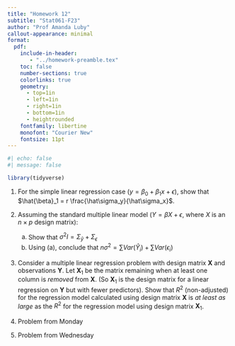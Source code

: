 ```yaml
---
title: "Homework 12"
subtitle: "Stat061-F23"
author: "Prof Amanda Luby"
callout-appearance: minimal
format:
  pdf:
    include-in-header: 
       - "../homework-preamble.tex"
    toc: false
    number-sections: true
    colorlinks: true
    geometry:
      - top=1in
      - left=1in
      - right=1in
      - bottom=1in
      - heightrounded
    fontfamily: libertine
    monofont: "Courier New"
    fontsize: 11pt
---
```


```r
#| echo: false
#| message: false

library(tidyverse)
```

1. For the simple linear regression case ($y = \beta_0 + \beta_1 x + \epsilon$), show that $\hat{\beta}_1 = r  \frac{\hat\sigma_y}{\hat\sigma_x}$. 

2. Assuming the standard multiple linear model ($Y = \beta X + \epsilon$, where $X$ is an $n \times p$ design matrix):
   (a) Show that $\sigma^2 I = \Sigma_{\hat{y}} + \Sigma_{\epsilon}$
   (b) Using (a), conclude that $n\sigma^2 = \sum Var(\hat{Y}_i) + \sum Var(\epsilon_i)$

3. Consider a multiple linear regression problem with design matrix $\mathbf{X}$ and observations $\mathbf{Y}$. Let $\mathbf{X}_1$ be the matrix remaining when at least one column is *removed* from $\mathbf{X}$. (So $\mathbf{X}_1$ is the design matrix for a linear regression on $\mathbf{Y}$ but with fewer predictors). Show that $R^2$ (non-adjusted) for the regression model calculated using design matrix $\mathbf{X}$ is *at least as large* as the $R^2$ for the regression model using design matrix $\mathbf{X}_1$. 

4. Problem from Monday

5. Problem from Wednesday 

